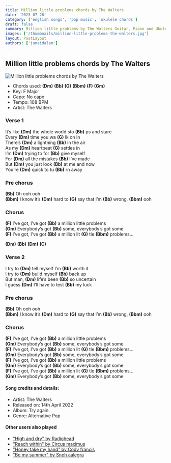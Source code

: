 ```yaml
---
title: Million little problems chords by The Walters
date: '2023-07-28'
category: ['english songs', 'pop music', 'ukulele chords']
draft: false
summary: Million little problems by The Walters Guitar, Piano and Ukulele chords, Chords used - (Dm) (Bb) (G) (Bbm) (F) (Gm) ,  Key - F Major.
images: ['/thumbnails/million-little-problems-the-walters.jpg']
layout: PostLayout
authors: ['junaidalam']
---
```


## Million little problems chords by The Walters

![Million little problems chords by The Walters](/thumbnails/million-little-problems-the-walters.jpg)

- Chords used: **(Dm)** **(Bb)** **(G)** **(Bbm)** **(F)** **(Gm)**
- Key: F Major
- Capo: No capo
- Tempo: 108 BPM
- Artist: The Walters

### Verse 1

It’s like **(Dm)** the whole world sto **(Bb)** ps and stare\
Every **(Dm)** time you wa **(G)** lk on in\
There’s **(Dm)** a lightning **(Bb)** in the air\
As my **(Dm)** heartbeat **(G)** settles in\
I’m **(Dm)** trying to for **(Bb)** give myself\
For **(Dm)** all the mistakes **(Bb)** I’ve made\
But **(Dm)** you just look **(Bb)** at me and now\
You’re **(Dm)** quick to tu **(Bb)** rn away

### Pre chorus

**(Bb)** Oh ooh ooh\
**(Bbm)** I know it’s **(Dm)** hard to **(G)** say that I’m **(Bb)** wrong, **(Bbm)** ooh

### Chorus

**(F)** I’ve got, I’ve got **(Bb)** a million little problems\
**(Gm)** Everybody’s got **(Bb)** some, everybody’s got some\
**(F)** I’ve got, I’ve got **(Bb)** a million lit **(G)** tle **(Bbm)** problems…

**(Dm)** **(Bb)** **(Dm)** **(C)**

### Verse 2

I try to **(Dm)** tell myself I’m **(Bb)** worth it\
I try to **(Dm)** build myself **(Bb)** back up\
But man, **(Dm)** life’s been **(Bb)** so uncertain\
I guess **(Dm)** I’ll have to test **(Bb)** my luck

### Pre chorus

**(Bb)** Oh ooh ooh\
**(Bbm)** I know it’s **(Dm)** hard to **(G)** say that I’m **(Bb)** wrong, **(Bbm)** ooh

### Chorus

**(F)** I’ve got, I’ve got **(Bb)** a million little problems\
**(Gm)** Everybody’s got **(Bb)** some, everybody’s got some\
**(F)** I’ve got, I’ve got **(Bb)** a million lit **(G)** tle **(Bbm)** problems…\
**(Gm)** Everybody’s got **(Bb)** some, everybody’s got some\
**(F)** I’ve got, I’ve got **(Bb)** a million little problems\
**(Gm)** Everybody’s got **(Bb)** some, everybody’s got some\
**(F)** I’ve got, I’ve got **(Bb)** a million lit **(G)** tle **(Bbm)** problems…\
**(Gm)** Everybody’s got **(Bb)** some, everybody’s got some

#### Song credits and details:

- Artist: The Walters
- Released on: 14th April 2022
- Album: Try again
- Genre: Alternative Pop

#### Other users also played

- ["High and dry" by Radiohead](https://www.chordsco.com/chords/high-and-dry-guitar-chords-by-radiohead)
- ["Reach within" by Circus maximus](https://www.chordsco.com/chords/reach-within-guitar-chords-by-circus-maximus)
- ["Honey take my hand" by Cody francis](https://www.chordsco.com/chords/honey-take-my-hand-guitar-chords-cody-francis)
- ["Be my summer" by Snoh aalegra](https://www.chordsco.com/chords/be-my-summer-chords-by-snoh-aalegra)
